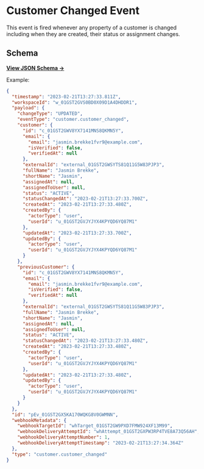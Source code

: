 
# Customer Changed Event

This event is fired whenever any property of a customer is changed including when they are created, their status or assignment changes.

## Schema

[**View JSON Schema →**](https://json-schema.app/view/%23/%23%2Fdefinitions%2FcustomerChangedPayload?url=https%3A%2F%2Fcore-api.uk.plain.com%2Fwebhooks%2Fschema.json)

Example:

```json
{
  "timestamp": "2023-02-21T13:27:33.811Z",
  "workspaceId": "w_01GST2GVS0BD0X09D1A4DHDDR1",
  "payload": {
    "changeType": "UPDATED",
    "eventType": "customer.customer_changed",
    "customer": {
      "id": "c_01GST2GWV8YX7141MNS8QKMN5Y",
      "email": {
        "email": "jasmin.brekke1fvr9@example.com",
        "isVerified": false,
        "verifiedAt": null
      },
      "externalId": "external_01GST2GWSYTS81Q11G5W83PJP3",
      "fullName": "Jasmin Brekke",
      "shortName": "Jasmin",
      "assignedAt": null,
      "assignedToUser": null,
      "status": "ACTIVE",
      "statusChangedAt": "2023-02-21T13:27:33.700Z",
      "createdAt": "2023-02-21T13:27:33.480Z",
      "createdBy": {
        "actorType": "user",
        "userId": "u_01GST2GVJYJYX4KPYQD6YQ87M1"
      },
      "updatedAt": "2023-02-21T13:27:33.700Z",
      "updatedBy": {
        "actorType": "user",
        "userId": "u_01GST2GVJYJYX4KPYQD6YQ87M1"
      }
    },
    "previousCustomer": {
      "id": "c_01GST2GWV8YX7141MNS8QKMN5Y",
      "email": {
        "email": "jasmin.brekke1fvr9@example.com",
        "isVerified": false,
        "verifiedAt": null
      },
      "externalId": "external_01GST2GWSYTS81Q11G5W83PJP3",
      "fullName": "Jasmin Brekke",
      "shortName": "Jasmin",
      "assignedAt": null,
      "assignedToUser": null,
      "status": "ACTIVE",
      "statusChangedAt": "2023-02-21T13:27:33.480Z",
      "createdAt": "2023-02-21T13:27:33.480Z",
      "createdBy": {
        "actorType": "user",
        "userId": "u_01GST2GVJYJYX4KPYQD6YQ87M1"
      },
      "updatedAt": "2023-02-21T13:27:33.480Z",
      "updatedBy": {
        "actorType": "user",
        "userId": "u_01GST2GVJYJYX4KPYQD6YQ87M1"
      }
    }
  },
  "id": "pEv_01GST2GX5KA170WQKG8V0GWMNN",
  "webhookMetadata": {
    "webhookTargetId": "whTarget_01GST2GW9PXD7FMW924XF13M99",
    "webhookDeliveryAttemptId": "whAttempt_01GST2GXPW3RP4TVE8A73Q56AH",
    "webhookDeliveryAttemptNumber": 1,
    "webhookDeliveryAttemptTimestamp": "2023-02-21T13:27:34.364Z"
  },
  "type": "customer.customer_changed"
}
```
